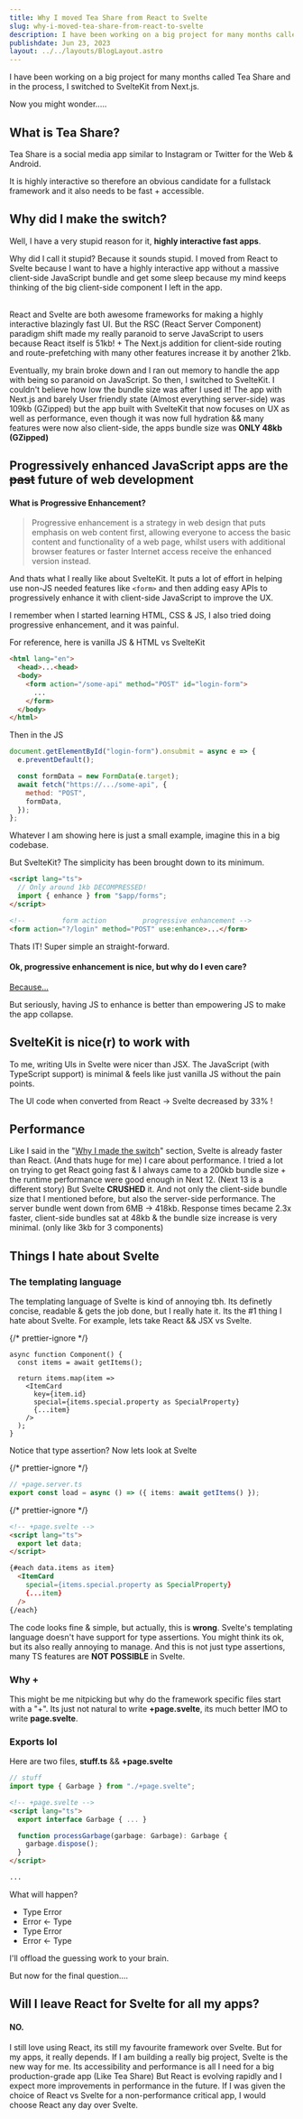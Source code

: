 ```yaml
---
title: Why I moved Tea Share from React to Svelte
slug: why-i-moved-tea-share-from-react-to-svelte
description: I have been working on a big project for many months called Tea Share and in the process, I switched to SvelteKit from Next.js. Find out why.
publishdate: Jun 23, 2023
layout: ../../layouts/BlogLayout.astro
---
```




I have been working on a big project for many months called Tea Share and in the process, I switched to SvelteKit from Next.js.

Now you might wonder.....

## What is Tea Share?

Tea Share is a social media app similar to Instagram or Twitter for the Web & Android.

It is highly interactive so therefore an obvious candidate for a fullstack framework and it also needs to be fast + accessible.

## Why did I make the switch?

Well, I have a very stupid reason for it, **highly interactive fast apps**.

Why did I call it stupid? Because it sounds stupid. I moved from React to Svelte because I want to have a highly interactive
app without a massive client-side JavaScript bundle and get some sleep because my mind keeps thinking of the big client-side component I left in the app.

<br />
React and Svelte are both awesome frameworks for making a highly interactive blazingly fast UI. But the RSC (React Server Component) paradigm shift made
my really paranoid to serve JavaScript to users because React itself is 51kb! + The Next.js addition for client-side routing and route-prefetching with
many other features increase it by another 21kb.

Eventually, my brain broke down and I ran out memory to handle the app with being so paranoid on JavaScript. So then, I switched to SvelteKit.
I couldn't believe how low the bundle size was after I used it! The app with Next.js and barely User friendly state (Almost everything server-side) was 109kb (GZipped)
but the app built with SvelteKit that now focuses on UX as well as performance, even though it was now full hydration && many features were now also client-side, the apps bundle size was **ONLY 48kb (GZipped)**

## Progressively enhanced JavaScript apps are the ~~past~~ future of web development

#### What is Progressive Enhancement?

> Progressive enhancement is a strategy in web design that puts emphasis on web content first,
> allowing everyone to access the basic content and functionality of a web page, whilst users
> with additional browser features or faster Internet access receive the enhanced version instead.

And thats what I really like about SvelteKit. It puts a lot of effort in helping use non-JS needed features like
`<form>` and then adding easy APIs to progressively enhance it with client-side JavaScript to improve the UX.

I remember when I started learning HTML, CSS & JS, I also tried doing progressive enhancement, and it was painful.

For reference, here is vanilla JS & HTML vs SvelteKit

```html
<html lang="en">
  <head>...<head>
  <body>
    <form action="/some-api" method="POST" id="login-form">
      ...
    </form>
  </body>
</html>
```

Then in the JS

```js
document.getElementById("login-form").onsubmit = async e => {
  e.preventDefault();

  const formData = new FormData(e.target);
  await fetch("https://.../some-api", {
    method: "POST",
    formData,
  });
};
```

Whatever I am showing here is just a small example, imagine this in a big codebase.

But SvelteKit? The simplicity has been brought down to its minimum.

```html
<script lang="ts">
  // Only around 1kb DECOMPRESSED!
  import { enhance } from "$app/forms";
</script>

<!--         form action         progressive enhancement -->
<form action="?/login" method="POST" use:enhance>...</form>
```

Thats IT! Super simple an straight-forward.

#### Ok, progressive enhancement is nice, but why do I even care?

[Because...](https://www.kryogenix.org/code/browser/everyonehasjs.html)

But seriously, having JS to enhance is better than empowering JS to make the app collapse.

## SvelteKit is nice(r) to work with

To me, writing UIs in Svelte were nicer than JSX. The JavaScript (with TypeScript support) is minimal & feels like just
vanilla JS without the pain points.

The UI code when converted from React -> Svelte decreased by 33% !

## Performance

Like I said in the "[Why I made the switch](#why-i-made-the-switch)" section, Svelte is already faster than React. (And thats huge for me)
I care about performance. I tried a lot on trying to get React going fast & I always came to a 200kb bundle size + the runtime performance were good enough in Next 12. (Next 13 is a different story) But Svelte **CRUSHED** it. And not only the client-side bundle size that I mentioned before, but also the server-side performance. The server bundle went down from 6MB -> 418kb. Response times became 2.3x faster, client-side bundles sat at 48kb & the bundle size increase is very minimal. (only like 3kb for 3 components)

## Things I hate about Svelte

### The templating language

The templating language of Svelte is kind of annoying tbh. Its definetly concise, readable & gets the job done, but I really hate it. Its the #1 thing I hate about Svelte. For example, lets take React && JSX vs Svelte.

{/* prettier-ignore */}
```tsx
async function Component() {
  const items = await getItems();

  return items.map(item =>
    <ItemCard
      key={item.id}
      special={items.special.property as SpecialProperty}
      {...item}
    />
  );
}
```

Notice that type assertion? Now lets look at Svelte

{/* prettier-ignore */}
```ts
// +page.server.ts
export const load = async () => ({ items: await getItems() });
```

{/* prettier-ignore */}
```html
<!-- +page.svelte -->
<script lang="ts">
  export let data;
</script>

{#each data.items as item}
  <ItemCard
    special={items.special.property as SpecialProperty}
    {...item}
  />
{/each}
```

The code looks fine & simple, but actually, this is **wrong**.
Svelte's templating language doesn't have support for type assertions. You might think its ok, but its also really annoying to manage. And this is not just type assertions, many TS features are **NOT POSSIBLE** in Svelte.

### Why +

This might be me nitpicking but why do the framework specific files start with a "+".
Its just not natural to write **+page.svelte**, its much better IMO to write **page.svelte**.

### Exports lol

Here are two files, **stuff.ts** && **+page.svelte**

```ts
// stuff
import type { Garbage } from "./+page.svelte";
```

```html
<!-- +page.svelte -->
<script lang="ts">
  export interface Garbage { ... }

  function processGarbage(garbage: Garbage): Garbage {
    garbage.dispose();
  }
</script>

...
```

What will happen?

- Type Error
- Error \<- Type
- Type Error
- Error \<- Type

I'll offload the guessing work to your brain.

But now for the final question....

## Will I leave React for Svelte for all my apps?

#### NO.

I still love using React, its still my favourite framework over Svelte. But for my apps, it really depends. If I am building a really big project, Svelte is the new way for me. Its accessibility and performance
is all I need for a big production-grade app (Like Tea Share)
But React is evolving rapidly and I expect more improvements in performance in the future.
If I was given the choice of React vs Svelte for a non-performance critical app, I would choose React any day over Svelte.
